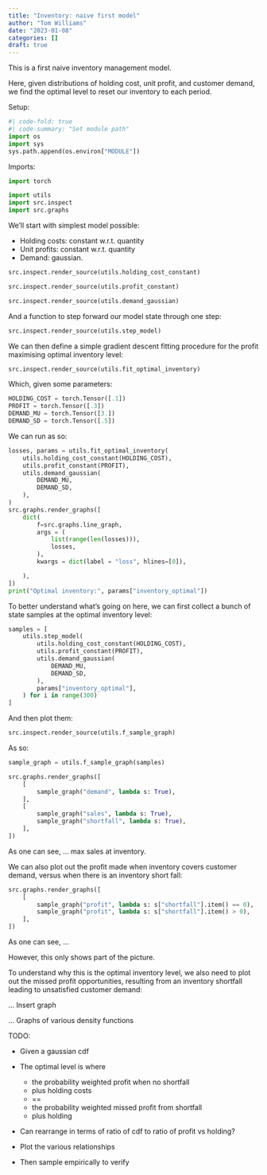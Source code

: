```yaml
---
title: "Inventory: naive first model"
author: "Tom Williams"
date: "2023-01-08"
categories: []
draft: true
---
```


This is a first naive inventory management model.

Here, given distributions of holding cost, unit profit, and customer demand, we find the optimal level to reset our inventory to each period.

Setup:
```python
#| code-fold: true
#| code-summary: "Set module path"
import os
import sys
sys.path.append(os.environ["MODULE"])
```
Imports:
```python
import torch

import utils
import src.inspect
import src.graphs

```

We'll start with simplest model possible:

- Holding costs: constant w.r.t. quantity
- Unit profits: constant w.r.t. quantity
- Demand: gaussian.

```python
src.inspect.render_source(utils.holding_cost_constant)
```

```python
src.inspect.render_source(utils.profit_constant)
```

```python
src.inspect.render_source(utils.demand_gaussian)
```

And a function to step forward our model state through one step:

```python
src.inspect.render_source(utils.step_model)
```

We can then define a simple gradient descent fitting procedure for the profit maximising optimal inventory level:

```python
src.inspect.render_source(utils.fit_optimal_inventory)
```

Which, given some parameters:

```python
HOLDING_COST = torch.Tensor([.1])
PROFIT = torch.Tensor([.3])
DEMAND_MU = torch.Tensor([3.])
DEMAND_SD = torch.Tensor([.5])

```

We can run as so:

```python
losses, params = utils.fit_optimal_inventory(
    utils.holding_cost_constant(HOLDING_COST),
    utils.profit_constant(PROFIT),
    utils.demand_gaussian(
        DEMAND_MU,
        DEMAND_SD,
    ),
)
src.graphs.render_graphs([
    dict(
        f=src.graphs.line_graph,
        args = (
            list(range(len(losses))),
            losses,
        ),
        kwargs = dict(label = "loss", hlines=[0]),

    ),
])
print("Optimal inventory:", params["inventory_optimal"])
```

To better understand what's going on here, we can first collect a bunch of state samples at the optimal inventory level:

```python
samples = [
    utils.step_model(
        utils.holding_cost_constant(HOLDING_COST),
        utils.profit_constant(PROFIT),
        utils.demand_gaussian(
            DEMAND_MU,
            DEMAND_SD,
        ),
        params["inventory_optimal"],
    ) for i in range(300)
]
```

And then plot them:

```python
src.inspect.render_source(utils.f_sample_graph)
```

As so:

```python
sample_graph = utils.f_sample_graph(samples)

src.graphs.render_graphs([
    [
        sample_graph("demand", lambda s: True),
    ],
    [
        sample_graph("sales", lambda s: True),
        sample_graph("shortfall", lambda s: True),
    ],
])
```

As one can see, ... max sales at inventory.

We can also plot out the profit made when inventory covers customer demand, versus when there is an inventory short fall:

```python
src.graphs.render_graphs([
    [
        sample_graph("profit", lambda s: s["shortfall"].item() == 0),
        sample_graph("profit", lambda s: s["shortfall"].item() > 0),
    ],
])
```

As one can see, ...

However, this only shows part of the picture. 

To understand why this is the optimal inventory level, we also need to plot out the missed profit opportunities, resulting from an inventory shortfall leading to unsatisfied customer demand:

... Insert graph

... Graphs of various density functions

TODO:

- Given a gaussian cdf
- The optimal level is where 
    - the probability weighted profit when no shortfall
    - plus holding costs
    - ==
    - the probability weighted missed profit from shortfall
    - plus holding

- Can rearrange in terms of ratio of cdf to ratio of profit vs holding?

- Plot the various relationships

- Then sample empirically to verify